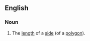 ==English==

===Noun===
{{en-noun}}

# {{context|mathematics|lang=en}} The [[length]] of a [[side]] (of a [[polygon]]).